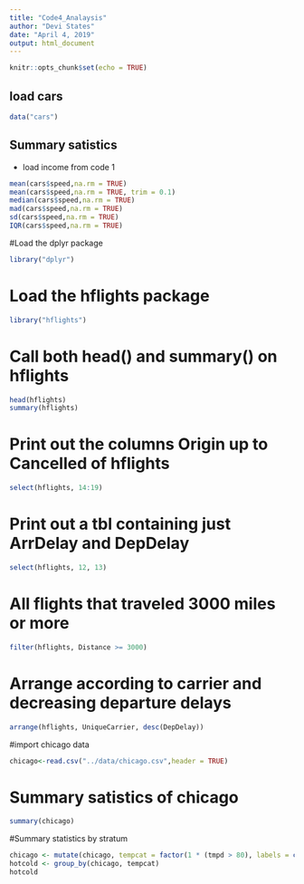 ```yaml
---
title: "Code4_Analaysis"
author: "Devi States"
date: "April 4, 2019"
output: html_document
---
```


```r
knitr::opts_chunk$set(echo = TRUE)
```

## load cars

```r
data("cars")

```

## Summary satistics
+ load income from code 1
```r
mean(cars$speed,na.rm = TRUE)
mean(cars$speed,na.rm = TRUE, trim = 0.1)
median(cars$speed,na.rm = TRUE)
mad(cars$speed,na.rm = TRUE)
sd(cars$speed,na.rm = TRUE)
IQR(cars$speed,na.rm = TRUE)
```

#Load the dplyr package

```r
library("dplyr")

```

# Load the hflights package

```r
library("hflights")

```

# Call both head() and summary() on hflights

```r
head(hflights)
summary(hflights)
```

# Print out the columns Origin up to Cancelled of hflights
```r
select(hflights, 14:19)
```
# Print out a tbl containing just ArrDelay and DepDelay

```r
select(hflights, 12, 13)
```
# All flights that traveled 3000 miles or more

```r
filter(hflights, Distance >= 3000)
```
# Arrange according to carrier and decreasing departure delays

```r
arrange(hflights, UniqueCarrier, desc(DepDelay))

```
#import chicago data

```r
chicago<-read.csv("../data/chicago.csv",header = TRUE)

```
# Summary satistics of chicago

```r
summary(chicago)
```
#Summary statistics by stratum

```r
chicago <- mutate(chicago, tempcat = factor(1 * (tmpd > 80), labels = c("cold", "hot")))
hotcold <- group_by(chicago, tempcat)
hotcold
```
```r

```





